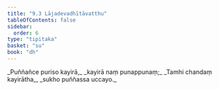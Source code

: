 ```yaml
---
title: "9.3 Lājadevadhītāvatthu"
tableOfContents: false
sidebar:
  order: 6
type: "tipitaka"
basket: "su"
book: "dh"
---
```



<DynamicBreadcrumb />

<Division number="118" book="dh" bookNo="18" page="30">

<Paragraph number="127" type="verses" book="dh">
_Puññañce puriso kayirā,_  
_kayirā naṃ punappunaṃ;_  
_Tamhi chandaṃ kayirātha,_  
_sukho puññassa uccayo._
</Paragraph>
</Division>